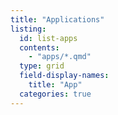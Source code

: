 ```yaml
---
title: "Applications"
listing:
  id: list-apps
  contents:
    - "apps/*.qmd"
  type: grid
  field-display-names:
    title: "App"
  categories: true
---
```


::: {#list-apps}
:::

